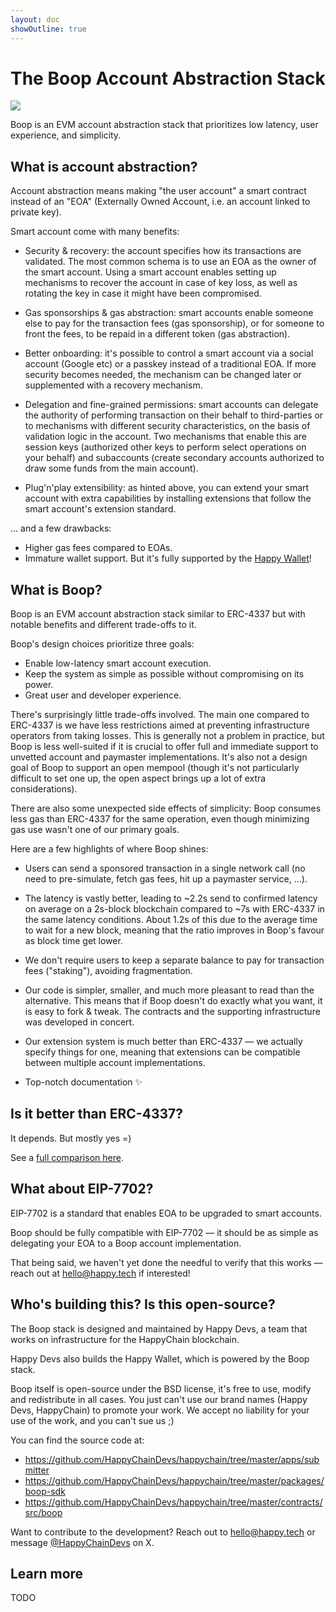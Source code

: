 ```yaml
---
layout: doc
showOutline: true
---
```


# The Boop Account Abstraction Stack

![](/cat-boop.jpg)

Boop is an EVM account abstraction stack that prioritizes low latency, user experience, and simplicity.

## What is account abstraction?

Account abstraction means making "the user account" a smart contract instead
of an "EOA" (Externally Owned Account, i.e. an account linked to private key).

Smart account come with many benefits:

- Security & recovery: the account specifies how its transactions are validated. The most common schema is
to use an EOA as the owner of the smart account. Using a smart account enables setting up mechanisms to
recover the account in case of key loss, as well as rotating the key in case it might have been compromised.

- Gas sponsorships & gas abstraction: smart accounts enable someone else to pay for the transaction fees
(gas sponsorship), or for someone to front the fees, to be repaid in a different token (gas abstraction).

- Better onboarding: it's possible to control a smart account via a
social account (Google etc) or a passkey instead of a traditional EOA. If more security
becomes needed, the mechanism can be changed later or supplemented with a recovery mechanism.

- Delegation and fine-grained permissions: smart accounts can delegate the authority of performing
transaction on their behalf to third-parties or to mechanisms with different security characteristics, on
the basis of validation logic in the account. Two mechanisms that enable this are session
keys (authorized other keys to perform select operations on your behalf) and subaccounts
(create secondary accounts authorized to draw some funds from the main account).

- Plug'n'play extensibility: as hinted above, you can extend your smart account with extra capabilities by installing
extensions that follow the smart account's extension standard.

... and a few drawbacks:

- Higher gas fees compared to EOAs.
- Immature wallet support. But it's fully supported by the [Happy Wallet](/sdk)!

## What is Boop?

Boop is an EVM account abstraction stack similar to ERC-4337 but with notable benefits and different trade-offs to it.

Boop's design choices prioritize three goals:

- Enable low-latency smart account execution.
- Keep the system as simple as possible without compromising on its power.
- Great user and developer experience.

There's surprisingly little trade-offs involved. The main one compared to ERC-4337 is we have less restrictions aimed at
preventing infrastructure operators from taking losses. This is generally not a problem in practice, but Boop is less
well-suited if it is crucial to offer full and immediate support to unvetted account and paymaster implementations. It's
also not a design goal of Boop to support an open mempool (though it's not particularly difficult to set one up, the
open aspect brings up a lot of extra considerations).

There are also some unexpected side effects of simplicity: Boop consumes less gas than ERC-4337 for the same operation,
even though minimizing gas use wasn't one of our primary goals.

Here are a few highlights of where Boop shines:

- Users can send a sponsored transaction in a single network call (no
  need to pre-simulate, fetch gas fees, hit up a paymaster service, ...).

- The latency is vastly better, leading to ~2.2s send to confirmed latency on average
  on a 2s-block blockchain compared to ~7s with ERC-4337 in the same latency conditions. About 1.2s of this due to
  the average time to wait for a new block, meaning that the ratio improves in Boop's favour as block time get lower.

- We don't require users to keep a separate balance to pay for transaction fees ("staking"), avoiding fragmentation.

- Our code is simpler, smaller, and much more pleasant to read than the alternative.
  This means that if Boop doesn't do exactly what you want, it is easy to fork & tweak.
  The contracts and the supporting infrastructure was developed in concert.

- Our extension system is much better than ERC-4337 — we actually specify things for one, meaning that extensions
  can be compatible between multiple account implementations.

- Top-notch documentation ✨

## Is it better than ERC-4337?

It depends. But mostly yes =)

See a [full comparison here](/boop/vs-4337).

## What about EIP-7702?

EIP-7702 is a standard that enables EOA to be upgraded to smart accounts.

Boop should be fully compatible with EIP-7702 — it should be as
simple as delegating your EOA to a Boop account implementation.

That being said, we haven't yet done the needful to verify
that this works — reach out at hello@happy.tech if interested!

## Who's building this? Is this open-source?

The Boop stack is designed and maintained by Happy Devs, a team
that works on infrastructure for the HappyChain blockchain.

Happy Devs also builds the Happy Wallet, which is powered by the Boop stack.

Boop itself is open-source under the BSD license, it's free to use, modify and redistribute
in all cases. You just can't use our brand names (Happy Devs, HappyChain) to promote
your work. We accept no liability for your use of the work, and you can't sue us ;)

You can find the source code at:
- https://github.com/HappyChainDevs/happychain/tree/master/apps/submitter
- https://github.com/HappyChainDevs/happychain/tree/master/packages/boop-sdk
- https://github.com/HappyChainDevs/happychain/tree/master/contracts/src/boop

Want to contribute to the development? Reach out to hello@happy.tech
or message [@HappyChainDevs](https://x.com/happychaindevs) on X.

## Learn more

TODO